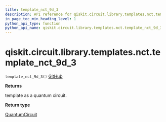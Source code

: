 ```yaml
---
title: template_nct_9d_3
description: API reference for qiskit.circuit.library.templates.nct.template_nct_9d_3
in_page_toc_min_heading_level: 1
python_api_type: function
python_api_name: qiskit.circuit.library.templates.nct.template_nct_9d_3
---
```


# qiskit.circuit.library.templates.nct.template\_nct\_9d\_3

<span id="qiskit.circuit.library.templates.nct.template_nct_9d_3" />

`template_nct_9d_3()` [GitHub](https://github.com/qiskit/qiskit/tree/stable/0.19/qiskit/circuit/library/templates/nct/template_nct_9d_3.py "view source code")

**Returns**

template as a quantum circuit.

**Return type**

[QuantumCircuit](qiskit.circuit.QuantumCircuit "qiskit.circuit.QuantumCircuit")


